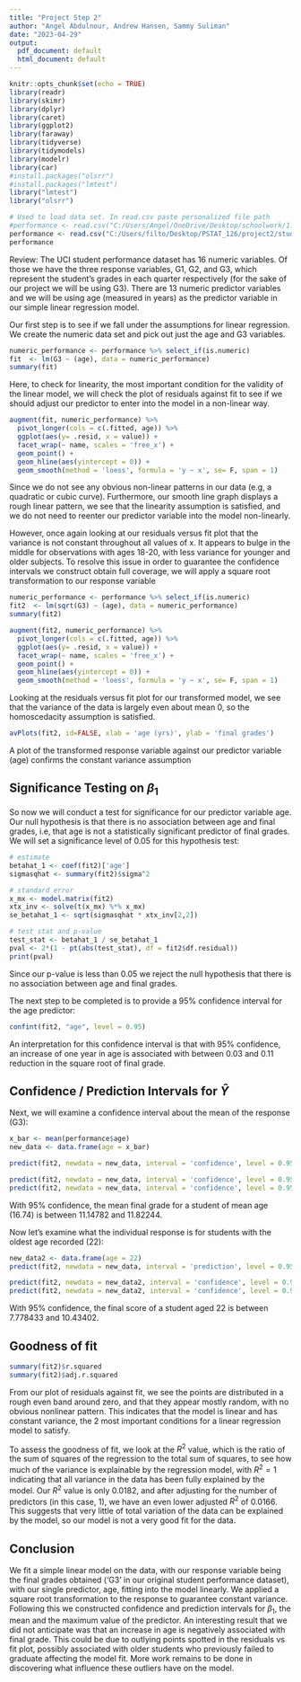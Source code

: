```yaml
---
title: "Project Step 2"
author: "Angel Abdulnour, Andrew Hansen, Sammy Suliman"
date: "2023-04-29"
output:
  pdf_document: default
  html_document: default
---
```



```r
knitr::opts_chunk$set(echo = TRUE)
library(readr)
library(skimr)
library(dplyr)
library(caret)
library(ggplot2)
library(faraway)
library(tidyverse)
library(tidymodels)
library(modelr)
library(car)
#install.packages("olsrr")
#install.packages("lmtest")
library("lmtest")
library("olsrr")
```


```r
# Used to load data set. In read.csv paste personalized file path
#performance <- read.csv("C:/Users/Angel/OneDrive/Desktop/schoolwork/1. Pstat 126/pstat-126/student/student-por.csv", header=TRUE, stringsAsFactors=FALSE, sep=';')
performance <- read.csv("C:/Users/filto/Desktop/PSTAT_126/project2/student/student-por.csv", header=TRUE, stringsAsFactors=FALSE, sep=';')
performance
```


Review: The UCI student performance dataset has 16 numeric variables. Of those we have the three response variables, G1, G2, and G3, which represent the student's grades in each quarter respectively (for the sake of our project we will be using G3). There are 13 numeric predictor variables and we will be using age (measured in years) as the predictor variable in our simple linear regression model.


Our first step is to see if we fall under the assumptions for linear regression. We create the numeric data set and pick out just the age and G3 variables.

```r
numeric_performance <- performance %>% select_if(is.numeric)
fit  <- lm(G3 ~ (age), data = numeric_performance)
summary(fit)
```
Here, to check for linearity, the most important condition for the validity of the linear model, we will check the plot of residuals against fit to see if we should adjust our predictor to enter into the model in a non-linear way.
```r
augment(fit, numeric_performance) %>%
  pivot_longer(cols = c(.fitted, age)) %>%
  ggplot(aes(y= .resid, x = value)) +
  facet_wrap(~ name, scales = 'free_x') +
  geom_point() +
  geom_hline(aes(yintercept = 0)) +
  geom_smooth(method = 'loess', formula = 'y ~ x', se= F, span = 1)
```
Since we do not see any obvious non-linear patterns in our data (e.g, a quadratic or cubic curve). Furthermore, our smooth line graph displays a rough linear pattern, we see that the linearity assumption is satisfied, and we do not need to reenter our predictor variable into the model non-linearly.

However, once again looking at our residuals versus fit plot that the variance is not constant throughout all values of x. It appears to bulge in the middle for observations with ages 18-20, with less variance for younger and older subjects. To resolve this issue in order to guarantee the confidence intervals we construct obtain full coverage, we will apply a square root transformation to our response variable

```r
numeric_performance <- performance %>% select_if(is.numeric)
fit2  <- lm(sqrt(G3) ~ (age), data = numeric_performance)
summary(fit2)
```
```r
augment(fit2, numeric_performance) %>%
  pivot_longer(cols = c(.fitted, age)) %>%
  ggplot(aes(y= .resid, x = value)) +
  facet_wrap(~ name, scales = 'free_x') +
  geom_point() +
  geom_hline(aes(yintercept = 0)) +
  geom_smooth(method = 'loess', formula = 'y ~ x', se= F, span = 1)
```
Looking at the residuals versus fit plot for our transformed model, we see that the variance of the data is largely even about mean 0, so the homoscedacity assumption is satisfied.

```r
avPlots(fit2, id=FALSE, xlab = 'age (yrs)', ylab = 'final grades')
```
A plot of the transformed response variable against our predictor variable (age) confirms the constant variance assumption

## Significance Testing on $\beta_1$

So now we will conduct a test for significance for our predictor variable age. Our null hypothesis is that there is no association between age and final grades, i.e, that age is not a statistically significant predictor of final grades. We will set a significance level of 0.05 for this hypothesis test:

```r
# estimate
betahat_1 <- coef(fit2)['age']
sigmasqhat <- summary(fit2)$sigma^2

# standard error
x_mx <- model.matrix(fit2)
xtx_inv <- solve(t(x_mx) %*% x_mx)
se_betahat_1 <- sqrt(sigmasqhat * xtx_inv[2,2])

# test stat and p-value
test_stat <- betahat_1 / se_betahat_1
pval <- 2*(1 - pt(abs(test_stat), df = fit2$df.residual))
print(pval)
```

Since our p-value is less than 0.05 we reject the null hypothesis that there is no association between age and final grades.

The next step to be completed is to provide a 95% confidence interval for the age predictor:
```r
confint(fit2, "age", level = 0.95)
```
An interpretation for this confidence interval is that with 95% confidence, an increase of one year in age is associated with between 0.03 and 0.11 reduction in the square root of final grade.

## Confidence / Prediction Intervals for $\hat{Y}$

Next, we will examine a confidence interval about the mean of the response (G3):

```r
x_bar <- mean(performance$age)
new_data <- data.frame(age = x_bar)
```

```r
predict(fit2, newdata = new_data, interval = 'confidence', level = 0.95)
```
```r
predict(fit2, newdata = new_data, interval = 'confidence', level = 0.95)[2]^2
predict(fit2, newdata = new_data, interval = 'confidence', level = 0.95)[3]^2
```

With 95% confidence, the mean final grade for a student of mean age (16.74) is between 11.14782 and 11.82244.

Now let's examine what the individual response is for students with the oldest age recorded (22):

```r
new_data2 <- data.frame(age = 22)
predict(fit2, newdata = new_data, interval = 'prediction', level = 0.95)
```
```r
predict(fit2, newdata = new_data2, interval = 'confidence', level = 0.95)[2]^2
predict(fit2, newdata = new_data2, interval = 'confidence', level = 0.95)[3]^2
```
With 95% confidence, the final score of a student aged 22 is between 7.778433 and 10.43402.

## Goodness of fit

```r
summary(fit2)$r.squared
summary(fit2)$adj.r.squared
```
From our plot of residuals against fit, we see the points are distributed in a rough even band around zero, and that they appear mostly random, with no obvious nonlinear pattern. This indicates that the model is linear and has constant variance, the 2 most important conditions for a linear regression model to satisfy.

To assess the goodness of fit, we look at the $R^2$ value, which is the ratio of the sum of squares of the regression to the total sum of squares, to see how much of the variance is explainable by the regression model, with $R^2 = 1$ indicating that all variance in the data has been fully explained by the model. Our $R^2$ value is only 0.0182, and after adjusting for the number of predictors (in this case, 1), we have an even lower adjusted $R^2$ of 0.0166. This suggests that very little of total variation of the data can be explained by the model, so our model is not a very good fit for the data.

## Conclusion

We fit a simple linear model on the data, with our response variable being the final grades obtained ('G3' in our original student performance dataset), with our single predictor, age, fitting into the model linearly. We applied a square root transformation to the response to guarantee constant variance. Following this we constructed confidence and prediction intervals for $\beta_1$, the mean and the maximum value of the predictor. An interesting result that we did not anticipate was that an increase in age is negatively associated with final grade. This could be due to outlying points spotted in the residuals vs fit plot, possibly associated with older students who previously failed to graduate affecting the model fit. More work remains to be done in discovering what influence these outliers have on the model. 